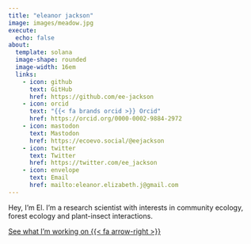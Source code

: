 ```yaml
---
title: "eleanor jackson"
image: images/meadow.jpg
execute:
  echo: false
about: 
  template: solana
  image-shape: rounded
  image-width: 16em
  links:
    - icon: github 
      text: GitHub
      href: https://github.com/ee-jackson
    - icon: orcid
      text: "{{< fa brands orcid >}} Orcid"
      href: https://orcid.org/0000-0002-9884-2972
    - icon: mastodon 
      text: Mastodon
      href: https://ecoevo.social/@eejackson
    - icon: twitter 
      text: Twitter
      href: https://twitter.com/ee_jackson
    - icon: envelope 
      text: Email
      href: mailto:eleanor.elizabeth.j@gmail.com
---
```


Hey, I'm El. I'm a research scientist with interests in community ecology, forest ecology and plant-insect interactions.

[See what I'm working on {{< fa arrow-right >}}](/research.qmd)

<!-- mastodon verification -->

<a rel="me" href="https://ecoevo.social/@eejackson"></a>
